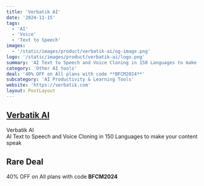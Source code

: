 ```yaml
---
title: 'Verbatik AI'
date: '2024-11-15'
tags:
  - 'AI'
  - 'Voice'
  - 'Text to Speech'
images:
  - '/static/images/product/verbatik-ai/og-image.png'
logo: '/static/images/product/verbatik-ai/logo.png'
summary: 'AI Text to Speech and Voice Cloning in 150 Languages to make your content speak'
category: 'Other AI tools'
deal: '40% OFF on All plans with code **BFCM2024**'
subcategory: 'AI Productivity & Learning Tools'
website: 'https://verbatik.com'
layout: PostLayout
---
```


## [Verbatik AI](https://verbatik.com)

Verbatik AI <br/>
AI Text to Speech and Voice Cloning in 150 Languages to make your content speak

## Rare Deal

40% OFF on All plans with code **BFCM2024**
